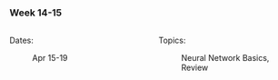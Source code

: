 ### Week 14-15

::: columns
::: {.column width="50%"}

Dates:

:   Apr 15-19
:::

::: {.column width="50%"}

Topics:

:   Neural Network Basics, Review
:::
:::
